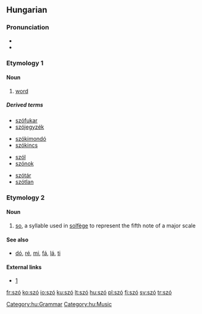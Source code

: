 {{also|sző}}
==Hungarian==

===Pronunciation===
* {{IPA|/ˈsoː/|lang=hu}}
* {{audio|Hu-szó.ogg|Audio}}

===Etymology 1===
{{rfe|lang=hu}}

====Noun====
{{hu-noun|pl=szavak}}

# [[word]]

=====Derived terms=====
{{top4}}
* [[szófukar]]
* [[szójegyzék]]
{{mid4}}
* [[szókimondó]]
* [[szókincs]]
{{mid4}}
* [[szól]]
* [[szónok]]
{{mid4}}
* [[szótár]]
* [[szótlan]]
{{bottom}}

===Etymology 2===
{{rfe|lang=hu}}

====Noun====
{{hu-noun|k}}

# [[so]], a syllable used in [[solfège]] to represent the fifth note of a major scale

====See also====
* [[dó]], [[ré]], [[mi]], [[fá]], [[lá]], [[ti]]

====External links====
* [http://cotcot.hu/miez/cikk/1579]

[[Category:hu:Grammar]]
[[Category:hu:Music]]

[[fr:szó]]
[[ko:szó]]
[[io:szó]]
[[ku:szó]]
[[lt:szó]]
[[hu:szó]]
[[pl:szó]]
[[fi:szó]]
[[sv:szó]]
[[tr:szó]]